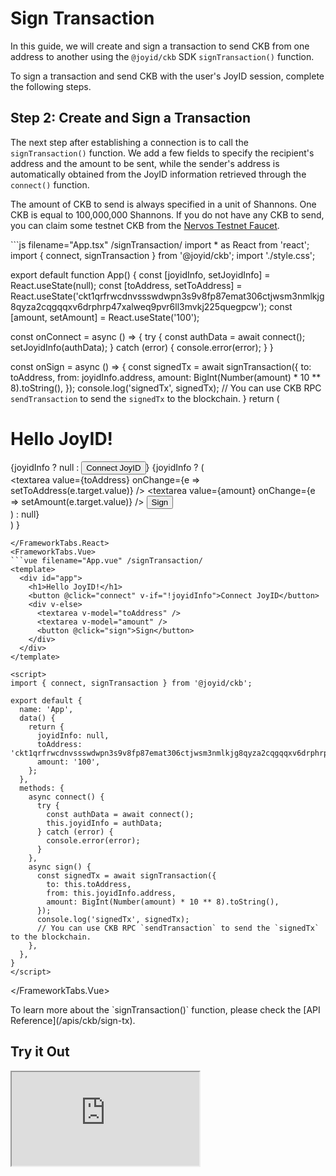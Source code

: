 
# Sign Transaction

In this guide, we will create and sign a transaction to send CKB from one address to another using the `@joyid/ckb` SDK `signTransaction()` function.

To sign a transaction and send CKB with the user's JoyID session, complete the following steps.

<Step1SaveUsersJoyidInfo />

## Step 2: Create and Sign a Transaction

The next step after establishing a connection is to call the `signTransaction()` function. We add a few fields to specify the recipient's address and the amount to be sent, while the sender's address is automatically obtained from the JoyID information retrieved through the `connect()` function.

The amount of CKB to send is always specified in a unit of Shannons. One CKB is equal to 100,000,000 Shannons. If you do not have any CKB to send, you can claim some testnet CKB from the [Nervos Testnet Faucet](https://faucet.nervos.org/).

<NodeCodeDoesNotBroadcast />

<FrameworkTabs>
<FrameworkTabs.React>
```js filename="App.tsx" /signTransaction/
import * as React from 'react';
import { connect, signTransaction } from '@joyid/ckb';
import './style.css';

export default function App() {
  const [joyidInfo, setJoyidInfo] = React.useState(null);
  const [toAddress, setToAddress] = React.useState('ckt1qrfrwcdnvssswdwpn3s9v8fp87emat306ctjwsm3nmlkjg8qyza2cqgqqxv6drphrp47xalweq9pvr6ll3mvkj225quegpcw');
  const [amount, setAmount] = React.useState('100');

  const onConnect = async () => {
    try {
      const authData = await connect();
      setJoyidInfo(authData);
    } catch (error) {
      console.error(error);
    }
  }

  const onSign = async () => {
    const signedTx = await signTransaction({
      to: toAddress,
      from: joyidInfo.address,
      amount: BigInt(Number(amount) * 10 ** 8).toString(),
    });
    console.log('signedTx', signedTx);
    // You can use CKB RPC `sendTransaction` to send the `signedTx` to the blockchain.
  }
  return (
    <div>
      <h1>Hello JoyID!</h1>
      {joyidInfo ? null : <button onClick={onConnect}>Connect JoyID</button>}
      {joyidInfo ? (
        <div>
          <textarea value={toAddress} onChange={e => setToAddress(e.target.value)} />
          <textarea value={amount} onChange={e => setAmount(e.target.value)} />
          <button onClick={onSign}>Sign</button>
        </div>
      ) : null}
    </div>
  )
}
```
</FrameworkTabs.React>
<FrameworkTabs.Vue>
```vue filename="App.vue" /signTransaction/
<template>
  <div id="app">
    <h1>Hello JoyID!</h1>
    <button @click="connect" v-if="!joyidInfo">Connect JoyID</button>
    <div v-else>
      <textarea v-model="toAddress" />
      <textarea v-model="amount" />
      <button @click="sign">Sign</button>
    </div>
  </div>
</template>

<script>
import { connect, signTransaction } from '@joyid/ckb';

export default {
  name: 'App',
  data() {
    return {
      joyidInfo: null,
      toAddress: 'ckt1qrfrwcdnvssswdwpn3s9v8fp87emat306ctjwsm3nmlkjg8qyza2cqgqqxv6drphrp47xalweq9pvr6ll3mvkj225quegpcw',
      amount: '100',
    };
  },
  methods: {
    async connect() {
      try {
        const authData = await connect();
        this.joyidInfo = authData;
      } catch (error) {
        console.error(error);
      }
    },
    async sign() {
      const signedTx = await signTransaction({
        to: this.toAddress,
        from: this.joyidInfo.address,
        amount: BigInt(Number(amount) * 10 ** 8).toString(),
      });
      console.log('signedTx', signedTx);
      // You can use CKB RPC `sendTransaction` to send the `signedTx` to the blockchain.
    },
  },
}
</script>
```
</FrameworkTabs.Vue>
</FrameworkTabs>

<Callout emoji="💡">
To learn more about the `signTransaction()` function, please check the [API Reference](/apis/ckb/sign-tx).
</Callout>

## Try it Out

<ClickToActivate>
  <FrameworkTabs>
    <FrameworkTabs.React>
      <iframe className="sandbox" src="https://stackblitz.com/edit/react-joyid-ckb-sign-tx-fhq27x?embed=1&file=src%2FApp.tsx&view=preview" />
    </FrameworkTabs.React>
    <FrameworkTabs.Vue>
      <iframe className="sandbox" src="https://stackblitz.com/edit/vue-joyid-ckb-sign-tx-32ajqc?embed=1&file=src%2FApp.vue&view=preview" />
    </FrameworkTabs.Vue>
  </FrameworkTabs>
</ClickToActivate>
